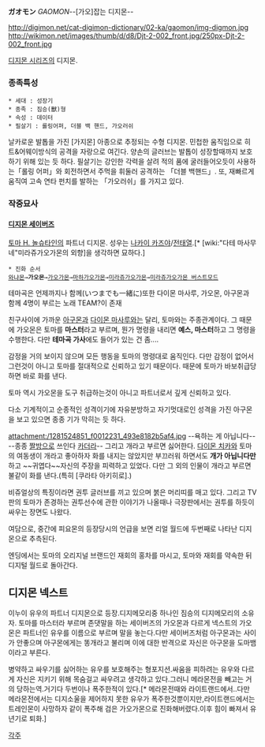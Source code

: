 '''ガオモン''' ''GAOMON''--[가오]잡는 디지몬--

http://digimon.net/cat-digimon-dictionary/02-ka/gaomon/img-digmon.jpg http://wikimon.net/images/thumb/d/d8/Djt-2-002_front.jpg/250px-Djt-2-002_front.jpg

[[디지몬 시리즈]]의 디지몬.

=== 종족특성 ===
 * 세대 : 성장기
 * 종족 : 짐승(獸)형
 * 속성 : 데이터
 * 필살기 : 롤링어퍼, 더블 백 핸드, 가오러쉬

날카로운 발톱을 가진 [가지몬] 아종으로 추정되는 수형 디지몬. 민첩한 움직임으로 히트&어웨이방식의 공격을 자랑으로 여긴다. 양손의 글러브는 발톱이 성장할때까지 보호하기 위해 있는 듯 하다. 필살기는 강인한 각력을 살려 적의 품에 굴러들어오듯이 사용하는「롤링 어퍼」와 회전하면서 주먹을 휘둘러 공격하는 「더블 백핸드」. 또, 재빠르게 움직여 고속 연타 펀치를 발하는 「가오러쉬」를 가지고 있다.

=== 작중묘사 ===
==== [[디지몬 세이버즈]] ====
[[토마 H. 놀슈타인]]의 파트너 디지몬. 성우는 [[나카이 카즈야]]/[[전태열]].[* [wiki:"다테 마사무네"미라쥬가오가몬의 외향]을 생각하면 묘하다.]

 * 진화 순서
 [[와냐몬]]→'''가오몬'''→[[가오가몬]]→[[마하가오가몬]]→[[미라쥬가오가몬]]→[[미라쥬가오가몬 버스트모드]]

테마곡은 언제까지나 함께(いつまでも一緒に)또한 다이몬 마사루, 가오몬, 아구몬과 함께 4명이 부르는 노래 TEAM?이 존재

친구사이에 가까운 [[아구몬]]과 [[다이몬 마사루]]와는 달리, 토마와는 주종관계이다. 그 때문에 가오몬은 토마를 '''마스터'''라고 부르며, 뭔가 명령을 내리면 '''예스, 마스터'''하고 그 명령을 수행한다. 다만 '''테마곡 가사'''에도 들어가 있는 건 좀....

감정을 거의 보이지 않으며 모든 행동을 토마의 명령대로 움직인다. 다만 감정이 없어서 그런것이 아니고 토마를 절대적으로 신뢰하고 있기 때문이다. 때문에 토마가 바보취급당하면 바로 화를 낸다.

토마 역시 가오몬을 도구 취급하는것이 아니고 파트너로서 깊게 신뢰하고 있다. 

다소 기계적이고 순종적인 성격이기에 자유분방하고 자기멋대로인 성격을 가진 아구몬을 보고 있으면 종종 기가 막히는 듯 하다.

attachment:/1281524851_f0012231_493e8182b5af4.jpg
--욕하는 게 아닙니다--
--종종 [[짤방]]으로 쓰인다 [[카더라]]--
그리고 개라고 부르면 싫어한다. [[다이몬 치카]]와 토마의 여동생이 개라고 좋아하자 화를 내지는 않았지만 부끄러워 하면서도 '''개가 아닙니다만'''하고 ~~귀엽다~~자신의 주장을 피력하고 있었다. 다만 그 외의 인물이 개라고 부르면 불같이 화를 낸다.(특히 [쿠라타 아키히로].)

비쥬얼상의 특징이라면 권투 글러브를 끼고 있으며 붉은 머리띠를 매고 있다. 그리고 TV판의 토마가 존경하는 권투선수에 관한 이야기가 나올때나 극장판에서는 권투를 하듯이 싸우는 장면도 나왔다. 

여담으로, 중간에 피요몬의 등장당시의 언급을 보면 리얼 월드에 두번째로 나타난 디지몬으로 추측된다.

엔딩에서는 토마의 오리지널 브랜드인 재회의 홍차를 마시고, 토마와 재회를 약속한 뒤 디지털 월드로 돌아간다.

== 디지몬 넥스트 ==
이누이 유우의 파트너 디지몬으로 등장.디지메모리중 하나인 짐승의 디지메모리의 소유자.
토마를 마스터라 부르며 존댓말을 하는 세이버즈의 가오몬과 다르게 넥스트의 가오몬은 파트너인 유우를 이름으로 부르며 말을 놓는다.다만 세이버즈처럼 아구몬과는 사이가 안좋으며 아구몬에게는 똥개라고 불리며 이에 대한 반격으로 자신은 아구몬을 도마뱀이라고 부른다.

병약하고 싸우기를 싫어하는 유우를 보호해주는 형포지션.싸움을 피하려는 유우와 다르게 자신은 지키기 위해 목숨걸고 싸우려고 생각하고 있다.그러니 메라몬전을 빼고는 거의 당하는역.거기다 두번이나 폭주한적이 있다.[* 메라몬전때와 라이트랜드에서..다만 메라몬전에서는 디지소울을 제어하지 못한 유우가 폭주한것뿐이지만,라이트랜드에서는 트레인몬이 사망하자 같이 폭주해 검은 가오가몬으로 진화해버렸다.이후 힘이 빠져서 유년기로 퇴화.]

[[각주]]
